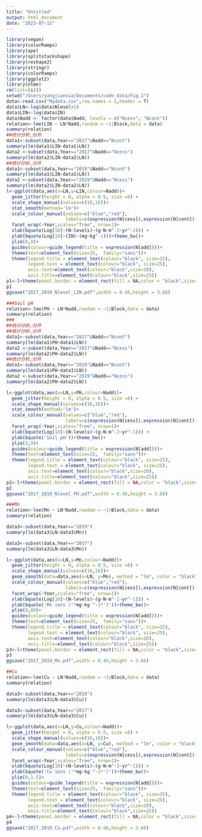 ```yaml
---
title: "Untitled"
output: html_document
date: "2023-07-12"
---
```



```r
library(vegan)
library(colorRamps)
library(ape)
library(splitstackshape)
library(reshape2)
library(stringr)
library(colorRamps)
library(ggplot2)
library(nlme)
rm(list=ls())
setwd("/Users/yangjianxia/Documents/code_data/Fig.1")
data<-read.csv("Mydata.csv",row.names = 1,header = T)
data$LN<-log(data$Nlevel+1)
data$LIN<-log(data$IN)
data$Nadd <- factor(data$Nadd, levels = c("Ncess", "Ncont"))
relation<-lme(LIN ~ LN*Nadd,random = ~1|Block,data = data)
summary(relation)
##统计分析,分开
data1<-subset(data,Year=="2017"&Nadd=="Ncont")
summary(lm(data1$LIN~data1$LN))
data2 <-subset(data,Year=="2017"&Nadd=="Ncess")
summary(lm(data2$LIN~data2$LN))
##统计分析,分开
data1<-subset(data,Year=="2019"&Nadd=="Ncont")
summary(lm(data1$LIN~data1$LN))
data2 <-subset(data,Year=="2019"&Nadd=="Ncess")
summary(lm(data2$LIN~data2$LN))
l<-ggplot(data,aes(x=LN,y=LIN,colour=Nadd))+
  geom_jitter(height = 0, alpha = 0.5, size =8) + 
  scale_shape_manual(values=c(16,16))+
  stat_smooth(method='lm')+
  scale_colour_manual(values=c("blue","red"),
                      labels=c(expression(N[cess]),expression(N[cont])))+
  facet_wrap(~Year,scales="free", nrow=1)+
  xlab(bquote(Log[10]~(N~levels)~(g~N~m^-2~yr^-1))) +
  ylab(bquote(Log[10]~(IN)~(mg~kg^-1)))+theme_bw()+
  ylim(0,8)+
  guides(colour=guide_legend(title = expression(N[add])))+
  theme(text=element_text(size=25,  family="sans"))+
  theme(legend.title = element_text(colour="black", size=25),
        legend.text = element_text(colour="black", size=25),
        axis.text=element_text(colour="black",size=20),
        axis.title=element_text(colour="black",size=25))
p1<-l+theme(panel.border = element_rect(fill = NA,color = "black",size=1.5,linetype = "solid"))
p1
ggsave("2017_2019_Nlevel_LIN.pdf",width = 8.46,height = 3.68)

###Soil pH
relation<-lme(PH ~ LN*Nadd,random = ~1|Block,data = data)
summary(relation)
###
##统计分析,分开
##统计分析,分开
data1<-subset(data,Year=="2017"&Nadd=="Ncont")
summary(lm(data1$PH~data1$LN))
data2 <-subset(data,Year=="2017"&Nadd=="Ncess")
summary(lm(data2$PH~data2$LN))
##统计分析,分开
data1<-subset(data,Year=="2019"&Nadd=="Ncont")
summary(lm(data1$PH~data1$LN))
data2 <-subset(data,Year=="2019"&Nadd=="Ncess")
summary(lm(data2$PH~data2$LN))

l<-ggplot(data,aes(x=LN,y=PH,colour=Nadd))+
  geom_jitter(height = 0, alpha = 0.5, size =8) + 
  scale_shape_manual(values=c(16,16))+
  stat_smooth(method='lm')+
  scale_colour_manual(values=c("blue","red"),
                      labels=c(expression(N[cess]),expression(N[cont])))+
  facet_wrap(~Year,scales="free", nrow=1)+
  xlab(bquote(Log[10]~(N~levels)~(g~N~m^-2~yr^-1))) +
  ylab(bquote('Soil pH'))+theme_bw()+
  ylim(3,9)+
  guides(colour=guide_legend(title = expression(N[add])))+
  theme(text=element_text(size=25,  family="sans"))+
  theme(legend.title = element_text(colour="black", size=25),
        legend.text = element_text(colour="black", size=25),
        axis.text=element_text(colour="black",size=20),
        axis.title=element_text(colour="black",size=25))
p2<-l+theme(panel.border = element_rect(fill = NA,color = "black",size=1.5,linetype = "solid"))
p2
ggsave("2017_2019_Nlevel_PH.pdf",width = 8.46,height = 3.68)

###Mn
relation<-lme(Mn ~ LN*Nadd,random = ~1|Block,data = data)
summary(relation)

data3<-subset(data,Year=="2019")
summary(lm(data3$LN~data3$Mn))

data3<-subset(data,Year=="2017") 
summary(lm(data3$LN~data3$Mn))

l<-ggplot(data,aes(x=LN,y=Mn,colour=Nadd))+
  geom_jitter(height = 0, alpha = 0.5, size =8) + 
  scale_shape_manual(values=c(16,16))+
  geom_smooth(data=data,aes(x=LN, y=Mn), method = "lm", color = "black")+
  scale_colour_manual(values=c("blue","red"),
                      labels=c(expression(N[cess]),expression(N[cont])))+
  facet_wrap(~Year,scales="free", nrow=1)+
  xlab(bquote(Log[10]~(N~levels)~(g~N~m^-2~yr^-1))) +
  ylab(bquote('Mn ions ('*mg~kg ^-1*')'))+theme_bw()+
  ylim(0,80)+
  guides(colour=guide_legend(title = expression(N[add])))+
  theme(text=element_text(size=25,  family="sans"))+
  theme(legend.title = element_text(colour="black", size=25),
        legend.text = element_text(colour="black", size=25),
        axis.text=element_text(colour="black",size=20),
        axis.title=element_text(colour="black",size=25))
p3<-l+theme(panel.border = element_rect(fill = NA,color = "black",size=1.5,linetype = "solid"))
p3
ggsave("2017_2019_Mn.pdf",width = 8.46,height = 3.68)

##Cu
relation<-lme(Cu ~ LN*Nadd,random = ~1|Block,data = data)
summary(relation)

data3<-subset(data,Year=="2019")
summary(lm(data3$LN~data3$Cu))

data3<-subset(data,Year=="2017") 
summary(lm(data3$LN~data3$Cu))

l<-ggplot(data,aes(x=LN,y=Cu,colour=Nadd))+
  geom_jitter(height = 0, alpha = 0.5, size =8) + 
  scale_shape_manual(values=c(16,16))+
  geom_smooth(data=data,aes(x=LN, y=Cu), method = "lm", color = "black")+
  scale_colour_manual(values=c("blue","red"),
                      labels=c(expression(N[cess]),expression(N[cont])))+
  facet_wrap(~Year,scales="free", nrow=1)+
  xlab(bquote(Log[10]~(N~levels)~(g~N~m^-2~yr^-1))) +
  ylab(bquote('Cu ions ('*mg~kg ^-1*')'))+theme_bw()+
  ylim(0,1.5)+
  guides(colour=guide_legend(title = expression(N[add])))+
  theme(text=element_text(size=25,  family="sans"))+
  theme(legend.title = element_text(colour="black", size=25),
        legend.text = element_text(colour="black", size=25),
        axis.text=element_text(colour="black",size=20),
        axis.title=element_text(colour="black",size=25))
p4<-l+theme(panel.border = element_rect(fill = NA,color = "black",size=1.5,linetype = "solid"))
p4
ggsave("2017_2019_Cu.pdf",width = 8.46,height = 3.68)

```

